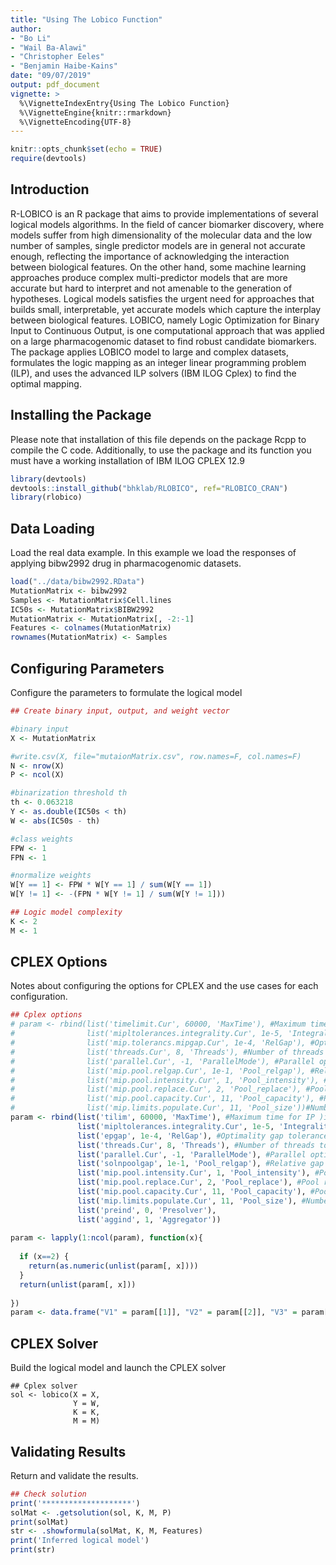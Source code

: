 ```yaml
---
title: "Using The Lobico Function"
author:
- "Bo Li"
- "Wail Ba-Alawi"
- "Christopher Eeles"
- "Benjamin Haibe-Kains"
date: "09/07/2019"
output: pdf_document
vignette: >
  %\VignetteIndexEntry{Using The Lobico Function} 
  %\VignetteEngine{knitr::rmarkdown} 
  %\VignetteEncoding{UTF-8}
---
```


```r
knitr::opts_chunk$set(echo = TRUE)
require(devtools)
```

## Introduction

R-LOBICO is an R package that aims to provide implementations of several logical models algorithms. In the field of cancer biomarker discovery, where models suffer from high dimensionality of the molecular data and the low number of samples, single predictor models are in general not accurate enough, reflecting the importance of acknowledging the interaction between biological features. On the other hand, some machine learning approaches produce complex multi-predictor models that are more accurate but hard to interpret and not amenable to the generation of hypotheses. Logical models satisfies the urgent need for approaches that builds small, interpretable, yet accurate models which capture the interplay between biological features. LOBICO, namely Logic Optimization for Binary Input to Continuous Output, is one computational approach that was applied on a large pharmacogenomic dataset to find robust candidate biomarkers. The package applies LOBICO model to large and complex datasets, formulates the logic mapping as an integer linear programming problem (ILP), and uses the advanced ILP solvers (IBM ILOG Cplex) to find the optimal mapping.

## Installing the Package

Please note that installation of this file depends on the package Rcpp to compile the C code. Additionally, to use the package and its function you must have a working installation of IBM ILOG CPLEX 12.9

```r
library(devtools)
devtools::install_github("bhklab/RLOBICO", ref="RLOBICO_CRAN")
library(rlobico)
```

## Data Loading
  
Load the real data example. In this example we load the responses of applying bibw2992 drug in pharmacogenomic datasets.

```r
load("../data/bibw2992.RData")
MutationMatrix <- bibw2992
Samples <- MutationMatrix$Cell.lines
IC50s <- MutationMatrix$BIBW2992
MutationMatrix <- MutationMatrix[, -2:-1]
Features <- colnames(MutationMatrix)
rownames(MutationMatrix) <- Samples
```

## Configuring Parameters

Configure the parameters to formulate the logical model

```r
## Create binary input, output, and weight vector

#binary input
X <- MutationMatrix

#write.csv(X, file="mutaionMatrix.csv", row.names=F, col.names=F)
N <- nrow(X)
P <- ncol(X)

#binarization threshold th
th <- 0.063218
Y <- as.double(IC50s < th)
W <- abs(IC50s - th)

#class weights
FPW <- 1
FPN <- 1

#normalize weights
W[Y == 1] <- FPW * W[Y == 1] / sum(W[Y == 1])
W[Y != 1] <- -(FPN * W[Y != 1] / sum(W[Y != 1]))

## Logic model complexity
K <- 2
M <- 1
```


## CPLEX Options

Notes about configuring the options for CPLEX and the use cases for each configuration.

```r
## Cplex options
# param <- rbind(list('timelimit.Cur', 60000, 'MaxTime'), #Maximum time for IP )in seconds)
#                list('mipltolerances.integrality.Cur', 1e-5, 'Integrality'), #Integrality constraint; default = 1e-5 (see cplex.Param.mip.tolerances.integrality.Help)
#                list('mip.tolerancs.mipgap.Cur', 1e-4, 'RelGap'), #Optimality gap tolerance; default = 1e-4 (0.01% of optimal solution, set to 0.05, 5% for early termination, approximate solution) (see cplex.Param.mip.tolerances.mipgap.Help)
#                list('threads.Cur', 8, 'Threads'), #Number of threads to use (default = 0, automatic) (see cplex.Param.threads.Help)
#                list('parallel.Cur', -1, 'ParallelMode'), #Parallel optimization mode, -1 = opportunistic 0 = automatic 1 = deterministic (see plex.Param.parallel.Help)
#                list('mip.pool.relgap.Cur', 1e-1, 'Pool_relgap'), #Relative gap for suboptimal solutions in the pool; default 0.1 (10%)
#                list('mip.pool.intensity.Cur', 1, 'Pool_intensity'), #Pool intensity; default 1 = mild: generate few solutions quickly (see cplex.Param.mip.pool.intensity.Help)
#                list('mip.pool.replace.Cur', 2, 'Pool_replace'), #Pool replacement strategy; default 2 = replace least diverse solutions (see cplex.Param.mip.pool.replace.Help)
#                list('mip.pool.capacity.Cur', 11, 'Pool_capacity'), #Pool capacity; default 11 = best + 10 (see cplex.Param.mip.pool.replace.Help)
#                list('mip.limits.populate.Cur', 11, 'Pool_size'))#Number of solutions generated; default 11 = best + 10 (see cplex.Param.mip.limits.populate.Help)
param <- rbind(list('tilim', 60000, 'MaxTime'), #Maximum time for IP )in seconds)
               list('mipltolerances.integrality.Cur', 1e-5, 'Integrality'), #Integrality constraint; default = 1e-5 (see cplex.Param.mip.tolerances.integrality.Help)
               list('epgap', 1e-4, 'RelGap'), #Optimality gap tolerance; default = 1e-4 (0.01% of optimal solution, set to 0.05, 5% for early termination, approximate solution) (see cplex.Param.mip.tolerances.mipgap.Help)
               list('threads.Cur', 8, 'Threads'), #Number of threads to use (default = 0, automatic) (see cplex.Param.threads.Help)
               list('parallel.Cur', -1, 'ParallelMode'), #Parallel optimization mode, -1 = opportunistic 0 = automatic 1 = deterministic (see plex.Param.parallel.Help)
               list('solnpoolgap', 1e-1, 'Pool_relgap'), #Relative gap for suboptimal solutions in the pool; default 0.1 (10%)
               list('mip.pool.intensity.Cur', 1, 'Pool_intensity'), #Pool intensity; default 1 = mild: generate few solutions quickly (see cplex.Param.mip.pool.intensity.Help)
               list('mip.pool.replace.Cur', 2, 'Pool_replace'), #Pool replacement strategy; default 2 = replace least diverse solutions (see cplex.Param.mip.pool.replace.Help)
               list('mip.pool.capacity.Cur', 11, 'Pool_capacity'), #Pool capacity; default 11 = best + 10 (see cplex.Param.mip.pool.replace.Help)
               list('mip.limits.populate.Cur', 11, 'Pool_size'), #Number of solutions generated; default 11 = best + 10 (see cplex.Param.mip.limits.populate.Help)
               list('preind', 0, 'Presolver'),
               list('aggind', 1, 'Aggregator'))
               
param <- lapply(1:ncol(param), function(x){
  
  if (x==2) {
    return(as.numeric(unlist(param[, x])))
  }
  return(unlist(param[, x]))
  
})
param <- data.frame("V1" = param[[1]], "V2" = param[[2]], "V3" = param[[3]])
```

## CPLEX Solver

Build the logical model and launch the CPLEX solver

```Cplex
## Cplex solver
sol <- lobico(X = X,
              Y = W,
              K = K,
              M = M)
```

## Validating Results

Return and validate the results. 

```r
## Check solution
print('********************')
solMat <- .getsolution(sol, K, M, P)
print(solMat)
str <- .showformula(solMat, K, M, Features)
print('Inferred logical model')
print(str)
```
